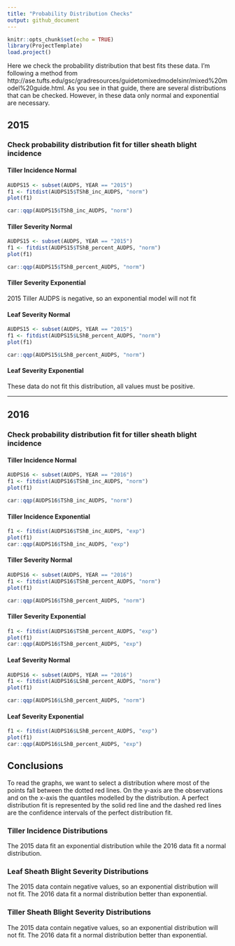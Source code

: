 ```yaml
---
title: "Probability Distribution Checks"
output: github_document
---
```


```r
knitr::opts_chunk$set(echo = TRUE)
library(ProjectTemplate)
load.project()
```

Here we check the probability distribution that best fits these data. I'm
following a method from
http://ase.tufts.edu/gsc/gradresources/guidetomixedmodelsinr/mixed%20model%20guide.html.
As you see in that guide, there are several distributions that can be checked.
However, in these data only normal and exponential are necessary.

## 2015

### Check probability distribution fit for tiller sheath blight incidence

#### Tiller Incidence Normal

```r
AUDPS15 <- subset(AUDPS, YEAR == "2015")
f1 <- fitdist(AUDPS15$TShB_inc_AUDPS, "norm")
plot(f1)

car::qqp(AUDPS15$TShB_inc_AUDPS, "norm")
```

#### Tiller Severity Normal

```r
AUDPS15 <- subset(AUDPS, YEAR == "2015")
f1 <- fitdist(AUDPS15$TShB_percent_AUDPS, "norm")
plot(f1)

car::qqp(AUDPS15$TShB_percent_AUDPS, "norm")
```

#### Tiller Severity Exponential

2015 Tiller AUDPS is negative, so an exponential model will not fit

#### Leaf Severity Normal

```r
AUDPS15 <- subset(AUDPS, YEAR == "2015")
f1 <- fitdist(AUDPS15$LShB_percent_AUDPS, "norm")
plot(f1)

car::qqp(AUDPS15$LShB_percent_AUDPS, "norm")
```

#### Leaf Severity Exponential

These data do not fit this distribution, all values must be positive.

*******


## 2016

### Check probability distribution fit for tiller sheath blight incidence

#### Tiller Incidence Normal

```r
AUDPS16 <- subset(AUDPS, YEAR == "2016")
f1 <- fitdist(AUDPS16$TShB_inc_AUDPS, "norm")
plot(f1)

car::qqp(AUDPS16$TShB_inc_AUDPS, "norm")
```

#### Tiller Incidence Exponential

```r

f1 <- fitdist(AUDPS16$TShB_inc_AUDPS, "exp")
plot(f1)
car::qqp(AUDPS16$TShB_inc_AUDPS, "exp")
```

#### Tiller Severity Normal

```r
AUDPS16 <- subset(AUDPS, YEAR == "2016")
f1 <- fitdist(AUDPS16$TShB_percent_AUDPS, "norm")
plot(f1)

car::qqp(AUDPS16$TShB_percent_AUDPS, "norm")
```

#### Tiller Severity Exponential

```r

f1 <- fitdist(AUDPS16$TShB_percent_AUDPS, "exp")
plot(f1)
car::qqp(AUDPS16$TShB_percent_AUDPS, "exp")
```

#### Leaf Severity Normal

```r
AUDPS16 <- subset(AUDPS, YEAR == "2016")
f1 <- fitdist(AUDPS16$LShB_percent_AUDPS, "norm")
plot(f1)

car::qqp(AUDPS16$LShB_percent_AUDPS, "norm")
```

#### Leaf Severity Exponential

```r

f1 <- fitdist(AUDPS16$LShB_percent_AUDPS, "exp")
plot(f1)
car::qqp(AUDPS16$LShB_percent_AUDPS, "exp")
```

## Conclusions

To read the graphs, we want to select a distribution where most of the points
fall between the dotted red lines. On the y-axis are the observations and on the
x-axis the quantiles modelled by the distribution. A perfect distribution fit is
represented by the solid red line and the dashed red lines are the confidence
intervals of the perfect distribution fit.

### Tiller Incidence Distributions

The 2015 data fit an exponential distribution while the 2016 data fit a normal
distribution.

### Leaf Sheath Blight Severity Distributions

The 2015 data contain negative values, so an exponential distribution will not
fit. The 2016 data fit a normal distribution better than exponential.

### Tiller Sheath Blight Severity Distributions

The 2015 data contain negative values, so an exponential distribution will not
fit. The 2016 data fit a normal distribution better than exponential.
